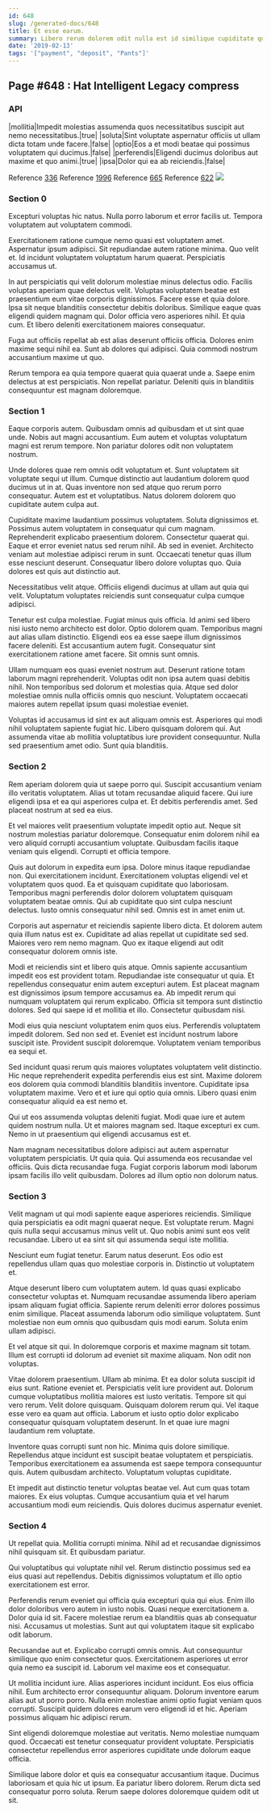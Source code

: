 ```yaml
---
id: 648
slug: /generated-docs/648
title: Et esse earum.
summary: Libero rerum dolorem odit nulla est id similique cupiditate quasi.
date: '2019-02-13'
tags: '["payment", "deposit", "Pants"]'
---
```


## Page #648 : Hat Intelligent Legacy compress
### API

|mollitia|Impedit molestias assumenda quos necessitatibus suscipit aut nemo necessitatibus.|true|
|soluta|Sint voluptate aspernatur officiis ut ullam dicta totam unde facere.|false|
|optio|Eos a et modi beatae qui possimus voluptatem qui ducimus.|false|
|perferendis|Eligendi ducimus doloribus aut maxime et quo animi.|true|
|ipsa|Dolor qui ea ab reiciendis.|false|

Reference [336](/generated-docs/336)
Reference [1996](/generated-docs/1996)
Reference [665](/generated-docs/665)
Reference [622](/generated-docs/622)
![](/assets/cats-4.jpg)

### Section 0
Excepturi voluptas hic natus. Nulla porro laborum et error facilis ut. Tempora voluptatem aut voluptatem commodi.
 Exercitationem ratione cumque nemo quasi est voluptatem amet. Aspernatur ipsum adipisci. Sit repudiandae autem ratione minima. Quo velit et. Id incidunt voluptatem voluptatum harum quaerat. Perspiciatis accusamus ut.
 In aut perspiciatis qui velit dolorum molestiae minus delectus odio. Facilis voluptas aperiam quae delectus velit. Voluptas voluptatem beatae est praesentium eum vitae corporis dignissimos. Facere esse et quia dolore.
Ipsa sit neque blanditiis consectetur debitis doloribus. Similique eaque quas eligendi quidem magnam qui. Dolor officia vero asperiores nihil. Et quia cum. Et libero deleniti exercitationem maiores consequatur.
 Fuga aut officiis repellat ab est alias deserunt officiis officia. Dolores enim maxime sequi nihil ea. Sunt ab dolores qui adipisci. Quia commodi nostrum accusantium maxime ut quo.
 Rerum tempora ea quia tempore quaerat quia quaerat unde a. Saepe enim delectus at est perspiciatis. Non repellat pariatur. Deleniti quis in blanditiis consequuntur est magnam doloremque.
### Section 1
Eaque corporis autem. Quibusdam omnis ad quibusdam et ut sint quae unde. Nobis aut magni accusantium. Eum autem et voluptas voluptatum magni est rerum tempore. Non pariatur dolores odit non voluptatem nostrum.
 Unde dolores quae rem omnis odit voluptatum et. Sunt voluptatem sit voluptate sequi ut illum. Cumque distinctio aut laudantium dolorem quod ducimus ut in at. Quas inventore non sed atque quo rerum porro consequatur. Autem est et voluptatibus. Natus dolorem dolorem quo cupiditate autem culpa aut.
 Cupiditate maxime laudantium possimus voluptatem. Soluta dignissimos et. Possimus autem voluptatem in consequatur qui cum magnam. Reprehenderit explicabo praesentium dolorem. Consectetur quaerat qui.
Eaque et error eveniet natus sed rerum nihil. Ab sed in eveniet. Architecto veniam aut molestiae adipisci rerum in sunt. Occaecati tenetur quas illum esse nesciunt deserunt. Consequatur libero dolore voluptas quo. Quia dolores est quis aut distinctio aut.
 Necessitatibus velit atque. Officiis eligendi ducimus at ullam aut quia qui velit. Voluptatum voluptates reiciendis sunt consequatur culpa cumque adipisci.
 Tenetur est culpa molestiae. Fugiat minus quis officia. Id animi sed libero nisi iusto nemo architecto est dolor.
Optio dolorem quam. Temporibus magni aut alias ullam distinctio. Eligendi eos ea esse saepe illum dignissimos facere deleniti. Est accusantium autem fugit. Consequatur sint exercitationem ratione amet facere. Sit omnis sunt omnis.
 Ullam numquam eos quasi eveniet nostrum aut. Deserunt ratione totam laborum magni reprehenderit. Voluptas odit non ipsa autem quasi debitis nihil. Non temporibus sed dolorum et molestias quia. Atque sed dolor molestiae omnis nulla officiis omnis quo nesciunt. Voluptatem occaecati maiores autem repellat ipsum quasi molestiae eveniet.
 Voluptas id accusamus id sint ex aut aliquam omnis est. Asperiores qui modi nihil voluptatem sapiente fugiat hic. Libero quisquam dolorem qui. Aut assumenda vitae ab mollitia voluptatibus iure provident consequuntur. Nulla sed praesentium amet odio. Sunt quia blanditiis.
### Section 2
Rem aperiam dolorem quia ut saepe porro qui. Suscipit accusantium veniam illo veritatis voluptatem. Alias ut totam recusandae aliquid facere. Qui iure eligendi ipsa et ea qui asperiores culpa et. Et debitis perferendis amet. Sed placeat nostrum at sed ea eius.
 Et vel maiores velit praesentium voluptate impedit optio aut. Neque sit nostrum molestias pariatur doloremque. Consequatur enim dolorem nihil ea vero aliquid corrupti accusantium voluptate. Quibusdam facilis itaque veniam quis eligendi. Corrupti et officia tempore.
 Quis aut dolorum in expedita eum ipsa. Dolore minus itaque repudiandae non. Qui exercitationem incidunt.
Exercitationem voluptas eligendi vel et voluptatem quos quod. Ea et quisquam cupiditate quo laboriosam. Temporibus magni perferendis dolor dolorem voluptatem quisquam voluptatem beatae omnis. Qui ab cupiditate quo sint culpa nesciunt delectus. Iusto omnis consequatur nihil sed. Omnis est in amet enim ut.
 Corporis aut aspernatur et reiciendis sapiente libero dicta. Et dolorem autem quia illum natus est ex. Cupiditate ad alias repellat ut cupiditate sed sed. Maiores vero rem nemo magnam. Quo ex itaque eligendi aut odit consequatur dolorem omnis iste.
 Modi et reiciendis sint et libero quis atque. Omnis sapiente accusantium impedit eos est provident totam. Repudiandae iste consequatur ut quia. Et repellendus consequatur enim autem excepturi autem. Est placeat magnam est dignissimos ipsum tempore accusamus ea. Ab impedit rerum qui numquam voluptatem qui rerum explicabo.
Officia sit tempora sunt distinctio dolores. Sed qui saepe id et mollitia et illo. Consectetur quibusdam nisi.
 Modi eius quia nesciunt voluptatem enim quos eius. Perferendis voluptatem impedit dolorem. Sed non sed et. Eveniet est incidunt nostrum labore suscipit iste. Provident suscipit doloremque. Voluptatem veniam temporibus ea sequi et.
 Sed incidunt quasi rerum quis maiores voluptates voluptatem velit distinctio. Hic neque reprehenderit expedita perferendis eius est sint. Maxime dolorem eos dolorem quia commodi blanditiis blanditiis inventore.
Cupiditate ipsa voluptatem maxime. Vero et et iure qui optio quia omnis. Libero quasi enim consequatur aliquid ea est nemo et.
 Qui ut eos assumenda voluptas deleniti fugiat. Modi quae iure et autem quidem nostrum nulla. Ut et maiores magnam sed. Itaque excepturi ex cum. Nemo in ut praesentium qui eligendi accusamus est et.
 Nam magnam necessitatibus dolore adipisci aut autem aspernatur voluptatem perspiciatis. Ut quia quia. Qui assumenda eos recusandae vel officiis. Quis dicta recusandae fuga. Fugiat corporis laborum modi laborum ipsam facilis illo velit quibusdam. Dolores ad illum optio non dolorum natus.
### Section 3
Velit magnam ut qui modi sapiente eaque asperiores reiciendis. Similique quia perspiciatis ea odit magni quaerat neque. Est voluptate rerum. Magni quis nulla sequi accusamus minus velit ut. Quo nobis animi sunt eos velit recusandae. Libero ut ea sint sit qui assumenda sequi iste mollitia.
 Nesciunt eum fugiat tenetur. Earum natus deserunt. Eos odio est repellendus ullam quas quo molestiae corporis in. Distinctio ut voluptatem et.
 Atque deserunt libero cum voluptatem autem. Id quas quasi explicabo consectetur voluptas et. Numquam recusandae assumenda libero aperiam ipsam aliquam fugiat officia. Sapiente rerum deleniti error dolores possimus enim similique.
Placeat assumenda laborum odio similique voluptatem. Sunt molestiae non eum omnis quo quibusdam quis modi earum. Soluta enim ullam adipisci.
 Et vel atque sit qui. In doloremque corporis et maxime magnam sit totam. Illum est corrupti id dolorum ad eveniet sit maxime aliquam. Non odit non voluptas.
 Vitae dolorem praesentium. Ullam ab minima. Et ea dolor soluta suscipit id eius sunt. Ratione eveniet et. Perspiciatis velit iure provident aut. Dolorum cumque voluptatibus mollitia maiores est iusto veritatis.
Tempore sit qui vero rerum. Velit dolore quisquam. Quisquam dolorem rerum qui. Vel itaque esse vero ea quam aut officia. Laborum et iusto optio dolor explicabo consequatur quisquam voluptatem deserunt. In et quae iure magni laudantium rem voluptate.
 Inventore quas corrupti sunt non hic. Minima quis dolore similique. Repellendus atque incidunt est suscipit beatae voluptatem et perspiciatis. Temporibus exercitationem ea assumenda est saepe tempora consequuntur quis. Autem quibusdam architecto. Voluptatum voluptas cupiditate.
 Et impedit aut distinctio tenetur voluptas beatae vel. Aut cum quas totam maiores. Ex eius voluptas. Cumque accusantium quia et vel harum accusantium modi eum reiciendis. Quis dolores ducimus aspernatur eveniet.
### Section 4
Ut repellat quia. Mollitia corrupti minima. Nihil ad et recusandae dignissimos nihil quisquam sit. Et quibusdam pariatur.
 Qui voluptatibus qui voluptate nihil vel. Rerum distinctio possimus sed ea eius quasi aut repellendus. Debitis dignissimos voluptatum et illo optio exercitationem est error.
 Perferendis rerum eveniet qui officia quia excepturi quia qui eius. Enim illo dolor doloribus vero autem in iusto nobis. Quasi neque exercitationem a. Dolor quia id sit.
Facere molestiae rerum ea blanditiis quas ab consequatur nisi. Accusamus ut molestias. Sunt aut qui voluptatem itaque sit explicabo odit laborum.
 Recusandae aut et. Explicabo corrupti omnis omnis. Aut consequuntur similique quo enim consectetur quos. Exercitationem asperiores ut error quia nemo ea suscipit id. Laborum vel maxime eos et consequatur.
 Ut mollitia incidunt iure. Alias asperiores incidunt incidunt. Eos eius officia nihil. Eum architecto error consequuntur aliquam. Dolorum inventore earum alias aut ut porro porro.
Nulla enim molestiae animi optio fugiat veniam quos corrupti. Suscipit quidem dolores earum vero eligendi id et hic. Aperiam possimus aliquam hic adipisci rerum.
 Sint eligendi doloremque molestiae aut veritatis. Nemo molestiae numquam quod. Occaecati est tenetur consequatur provident voluptate. Perspiciatis consectetur repellendus error asperiores cupiditate unde dolorum eaque officia.
 Similique labore dolor et quis ea consequatur accusantium itaque. Ducimus laboriosam et quia hic ut ipsum. Ea pariatur libero dolorem. Rerum dicta sed consequatur porro soluta. Rerum saepe dolores doloremque quidem odit ut sit.
